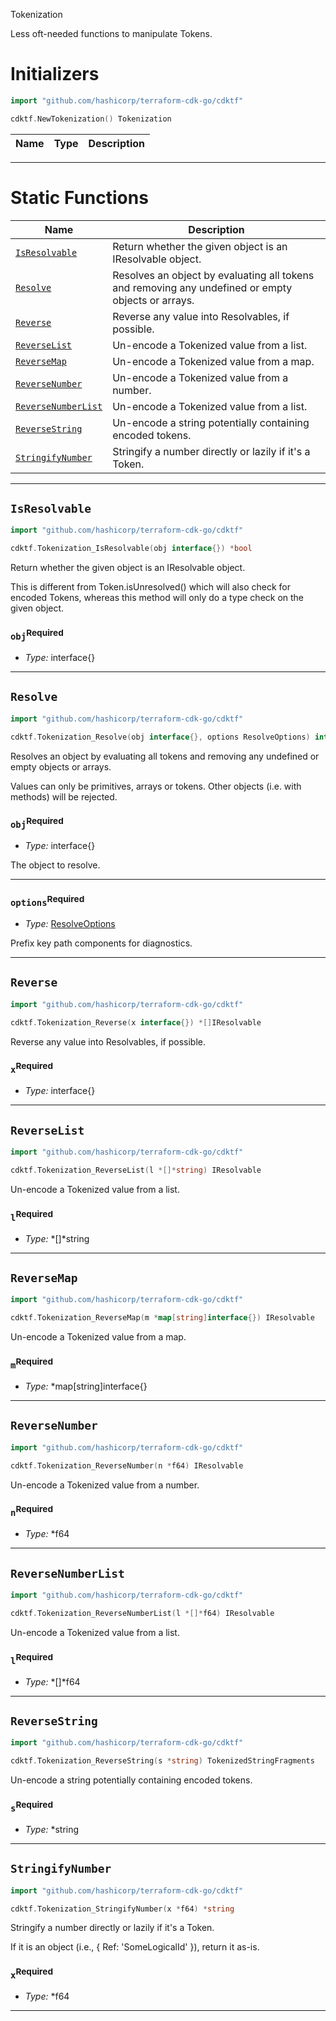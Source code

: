  Tokenization <a name="Tokenization" id="cdktf.Tokenization"></a>

Less oft-needed functions to manipulate Tokens.

# Initializers <a name="Initializers" id="cdktf.Tokenization.Initializer"></a>

```go
import "github.com/hashicorp/terraform-cdk-go/cdktf"

cdktf.NewTokenization() Tokenization
```

| **Name** | **Type** | **Description** |
| --- | --- | --- |

---


# Static Functions <a name="Static Functions" id="Static Functions"></a>

| **Name** | **Description** |
| --- | --- |
| <code><a href="#cdktf.Tokenization.isResolvable">IsResolvable</a></code> | Return whether the given object is an IResolvable object. |
| <code><a href="#cdktf.Tokenization.resolve">Resolve</a></code> | Resolves an object by evaluating all tokens and removing any undefined or empty objects or arrays. |
| <code><a href="#cdktf.Tokenization.reverse">Reverse</a></code> | Reverse any value into Resolvables, if possible. |
| <code><a href="#cdktf.Tokenization.reverseList">ReverseList</a></code> | Un-encode a Tokenized value from a list. |
| <code><a href="#cdktf.Tokenization.reverseMap">ReverseMap</a></code> | Un-encode a Tokenized value from a map. |
| <code><a href="#cdktf.Tokenization.reverseNumber">ReverseNumber</a></code> | Un-encode a Tokenized value from a number. |
| <code><a href="#cdktf.Tokenization.reverseNumberList">ReverseNumberList</a></code> | Un-encode a Tokenized value from a list. |
| <code><a href="#cdktf.Tokenization.reverseString">ReverseString</a></code> | Un-encode a string potentially containing encoded tokens. |
| <code><a href="#cdktf.Tokenization.stringifyNumber">StringifyNumber</a></code> | Stringify a number directly or lazily if it's a Token. |

---

## `IsResolvable` <a name="IsResolvable" id="cdktf.Tokenization.isResolvable"></a>

```go
import "github.com/hashicorp/terraform-cdk-go/cdktf"

cdktf.Tokenization_IsResolvable(obj interface{}) *bool
```

Return whether the given object is an IResolvable object.

This is different from Token.isUnresolved() which will also check for
encoded Tokens, whereas this method will only do a type check on the given
object.

### `obj`<sup>Required</sup> <a name="obj" id="cdktf.Tokenization.isResolvable.parameter.obj"></a>

- *Type:* interface{}

---

## `Resolve` <a name="Resolve" id="cdktf.Tokenization.resolve"></a>

```go
import "github.com/hashicorp/terraform-cdk-go/cdktf"

cdktf.Tokenization_Resolve(obj interface{}, options ResolveOptions) interface{}
```

Resolves an object by evaluating all tokens and removing any undefined or empty objects or arrays.

Values can only be primitives, arrays or tokens. Other objects (i.e. with methods) will be rejected.

### `obj`<sup>Required</sup> <a name="obj" id="cdktf.Tokenization.resolve.parameter.obj"></a>

- *Type:* interface{}

The object to resolve.

---

### `options`<sup>Required</sup> <a name="options" id="cdktf.Tokenization.resolve.parameter.options"></a>

- *Type:* <a href="#cdktf.ResolveOptions">ResolveOptions</a>

Prefix key path components for diagnostics.

---

## `Reverse` <a name="Reverse" id="cdktf.Tokenization.reverse"></a>

```go
import "github.com/hashicorp/terraform-cdk-go/cdktf"

cdktf.Tokenization_Reverse(x interface{}) *[]IResolvable
```

Reverse any value into Resolvables, if possible.

### `x`<sup>Required</sup> <a name="x" id="cdktf.Tokenization.reverse.parameter.x"></a>

- *Type:* interface{}

---

## `ReverseList` <a name="ReverseList" id="cdktf.Tokenization.reverseList"></a>

```go
import "github.com/hashicorp/terraform-cdk-go/cdktf"

cdktf.Tokenization_ReverseList(l *[]*string) IResolvable
```

Un-encode a Tokenized value from a list.

### `l`<sup>Required</sup> <a name="l" id="cdktf.Tokenization.reverseList.parameter.l"></a>

- *Type:* *[]*string

---

## `ReverseMap` <a name="ReverseMap" id="cdktf.Tokenization.reverseMap"></a>

```go
import "github.com/hashicorp/terraform-cdk-go/cdktf"

cdktf.Tokenization_ReverseMap(m *map[string]interface{}) IResolvable
```

Un-encode a Tokenized value from a map.

### `m`<sup>Required</sup> <a name="m" id="cdktf.Tokenization.reverseMap.parameter.m"></a>

- *Type:* *map[string]interface{}

---

## `ReverseNumber` <a name="ReverseNumber" id="cdktf.Tokenization.reverseNumber"></a>

```go
import "github.com/hashicorp/terraform-cdk-go/cdktf"

cdktf.Tokenization_ReverseNumber(n *f64) IResolvable
```

Un-encode a Tokenized value from a number.

### `n`<sup>Required</sup> <a name="n" id="cdktf.Tokenization.reverseNumber.parameter.n"></a>

- *Type:* *f64

---

## `ReverseNumberList` <a name="ReverseNumberList" id="cdktf.Tokenization.reverseNumberList"></a>

```go
import "github.com/hashicorp/terraform-cdk-go/cdktf"

cdktf.Tokenization_ReverseNumberList(l *[]*f64) IResolvable
```

Un-encode a Tokenized value from a list.

### `l`<sup>Required</sup> <a name="l" id="cdktf.Tokenization.reverseNumberList.parameter.l"></a>

- *Type:* *[]*f64

---

## `ReverseString` <a name="ReverseString" id="cdktf.Tokenization.reverseString"></a>

```go
import "github.com/hashicorp/terraform-cdk-go/cdktf"

cdktf.Tokenization_ReverseString(s *string) TokenizedStringFragments
```

Un-encode a string potentially containing encoded tokens.

### `s`<sup>Required</sup> <a name="s" id="cdktf.Tokenization.reverseString.parameter.s"></a>

- *Type:* *string

---

## `StringifyNumber` <a name="StringifyNumber" id="cdktf.Tokenization.stringifyNumber"></a>

```go
import "github.com/hashicorp/terraform-cdk-go/cdktf"

cdktf.Tokenization_StringifyNumber(x *f64) *string
```

Stringify a number directly or lazily if it's a Token.

If it is an object (i.e., { Ref: 'SomeLogicalId' }), return it as-is.

### `x`<sup>Required</sup> <a name="x" id="cdktf.Tokenization.stringifyNumber.parameter.x"></a>

- *Type:* *f64

---


